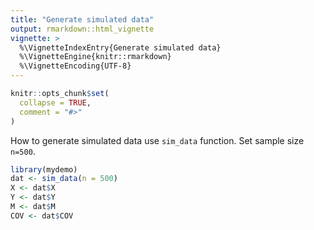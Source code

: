 ```yaml
---
title: "Generate simulated data"
output: rmarkdown::html_vignette
vignette: >
  %\VignetteIndexEntry{Generate simulated data}
  %\VignetteEngine{knitr::rmarkdown}
  %\VignetteEncoding{UTF-8}
---
```


```r
knitr::opts_chunk$set(
  collapse = TRUE,
  comment = "#>"
)
```
How to generate simulated data use `sim_data` function. Set sample size `n=500`.
```r
library(mydemo)
dat <- sim_data(n = 500)
X <- dat$X
Y <- dat$Y
M <- dat$M
COV <- dat$COV
```
